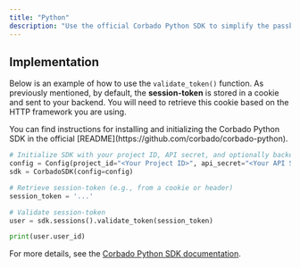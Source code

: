 ```yaml
---
title: "Python"
description: "Use the official Corbado Python SDK to simplify the passkey and session management integration in your Python applications."
---
```



<SessionTokenIntro />

<SessionTokenValidation />

## Implementation

Below is an example of how to use the `validate_token()` function. As previously mentioned, by default, the **session-token** is stored in a cookie and sent to your backend. You will need to retrieve this cookie based on the HTTP framework you are using.

<Info>
  You can find instructions for installing and initializing the Corbado Python SDK in the official [README](https://github.com/corbado/corbado-python).
</Info>

```python
# Initialize SDK with your project ID, API secret, and optionally backend API URL
config = Config(project_id="<Your Project ID>", api_secret="<Your API Secret>")
sdk = CorbadoSDK(config=config)

# Retrieve session-token (e.g., from a cookie or header)
session_token = '...'

# Validate session-token
user = sdk.sessions().validate_token(session_token)

print(user.user_id)
```

<SessionTokenWhyImportant />

For more details, see the [Corbado Python SDK documentation](https://github.com/corbado/corbado-python).


